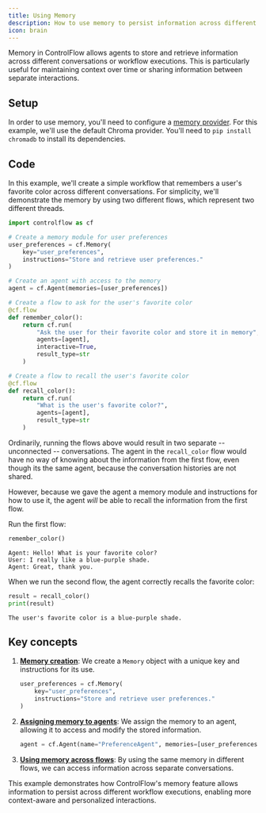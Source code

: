 ```yaml
---
title: Using Memory
description: How to use memory to persist information across different conversations
icon: brain
---
```


<VersionBadge version="0.10.0" />


Memory in ControlFlow allows agents to store and retrieve information across different conversations or workflow executions. This is particularly useful for maintaining context over time or sharing information between separate interactions.

## Setup

In order to use memory, you'll need to configure a [memory provider](/patterns/memory#provider). For this example, we'll use the default Chroma provider. You'll need to `pip install chromadb` to install its dependencies.

## Code

In this example, we'll create a simple workflow that remembers a user's favorite color across different conversations. For simplicity, we'll demonstrate the memory by using two different flows, which represent two different threads.

```python
import controlflow as cf

# Create a memory module for user preferences
user_preferences = cf.Memory(
    key="user_preferences",
    instructions="Store and retrieve user preferences."
)

# Create an agent with access to the memory
agent = cf.Agent(memories=[user_preferences])

# Create a flow to ask for the user's favorite color
@cf.flow
def remember_color():
    return cf.run(
        "Ask the user for their favorite color and store it in memory",
        agents=[agent],
        interactive=True,
        result_type=str
    )

# Create a flow to recall the user's favorite color
@cf.flow
def recall_color():
    return cf.run(
        "What is the user's favorite color?",
        agents=[agent],
        result_type=str
    )

```

Ordinarily, running the flows above would result in two separate -- unconnected -- conversations. The agent in the `recall_color` flow would have no way of knowing about the information from the first flow, even though its the same agent, because the conversation histories are not shared. 

However, because we gave the agent a memory module and instructions for how to use it, the agent *will* be able to recall the information from the first flow.

Run the first flow:
<CodeGroup>
```python First flow
remember_color()
```
```text Result
Agent: Hello! What is your favorite color?
User: I really like a blue-purple shade.
Agent: Great, thank you.
```
</CodeGroup>

When we run the second flow, the agent correctly recalls the favorite color:
<CodeGroup>
```python Second flow
result = recall_color()
print(result)
```
```text Result
The user's favorite color is a blue-purple shade.
```
</CodeGroup>

## Key concepts

1. **[Memory creation](/patterns/memory#creating-memory-modules)**: We create a `Memory` object with a unique key and instructions for its use.

   ```python
   user_preferences = cf.Memory(
       key="user_preferences",
       instructions="Store and retrieve user preferences."
   )
   ```

2. **[Assigning memory to agents](/patterns/memory#assigning-memories)**: We assign the memory to an agent, allowing it to access and modify the stored information.

   ```python
   agent = cf.Agent(name="PreferenceAgent", memories=[user_preferences])
   ```

3. **[Using memory across flows](/patterns/memory#sharing-memories)**: By using the same memory in different flows, we can access information across separate conversations.

This example demonstrates how ControlFlow's memory feature allows information to persist across different workflow executions, enabling more context-aware and personalized interactions.
